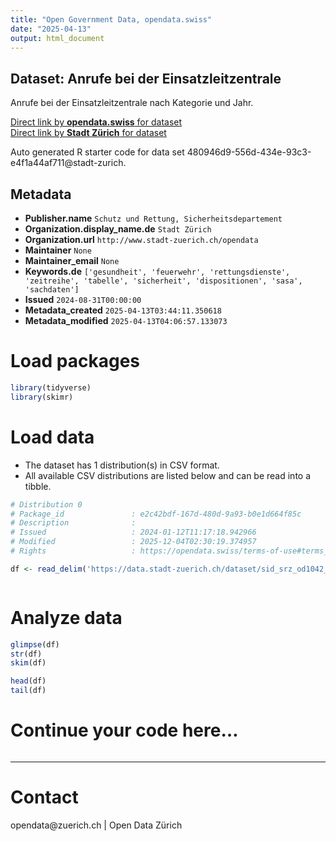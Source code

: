 ```yaml
---
title: "Open Government Data, opendata.swiss"
date: "2025-04-13"
output: html_document
---
```


## Dataset: Anrufe bei der Einsatzleitzentrale

Anrufe bei der Einsatzleitzentrale nach Kategorie und Jahr.

[Direct link by **opendata.swiss** for dataset](https://opendata.swiss/de/dataset/anrufe-bei-der-einsatzleitzentrale)<br>
[Direct link by **Stadt Zürich** for dataset](https://data.stadt-zuerich.ch/dataset/sid_srz_od1042_einsatzleitzentrale_anrufe_jahr_kategorie)

Auto generated R starter code for data set 480946d9-556d-434e-93c3-e4f1a44af711@stadt-zurich.

## Metadata

- **Publisher.name** `Schutz und Rettung, Sicherheitsdepartement`
- **Organization.display_name.de** `Stadt Zürich`
- **Organization.url** `http://www.stadt-zuerich.ch/opendata`
- **Maintainer** `None`
- **Maintainer_email** `None`
- **Keywords.de** `['gesundheit', 'feuerwehr', 'rettungsdienste', 'zeitreihe', 'tabelle', 'sicherheit', 'dispositionen', 'sasa', 'sachdaten']`
- **Issued** `2024-08-31T00:00:00`
- **Metadata_created** `2025-04-13T03:44:11.350618`
- **Metadata_modified** `2025-04-13T04:06:57.133073`


# Load packages

```r

library(tidyverse)
library(skimr)

```

# Load data

-   The dataset has 1 distribution(s) in CSV format.
-   All available CSV distributions are listed below and can be read into a tibble.

```r

# Distribution 0
# Package_id               : e2c42bdf-167d-480d-9a93-b0e1d664f85c
# Description              : 
# Issued                   : 2024-01-12T11:17:18.942966
# Modified                 : 2025-12-04T02:30:19.374957
# Rights                   : https://opendata.swiss/terms-of-use#terms_open

df <- read_delim('https://data.stadt-zuerich.ch/dataset/sid_srz_od1042_einsatzleitzentrale_anrufe_jahr_kategorie/download/GES104OD1042.csv')



```

# Analyze data

```r

glimpse(df)
str(df)
skim(df)

head(df)
tail(df)

```

# Continue your code here...

```r

```

------------------------------------------------------------------------

# Contact

opendata@zuerich.ch | Open Data Zürich
